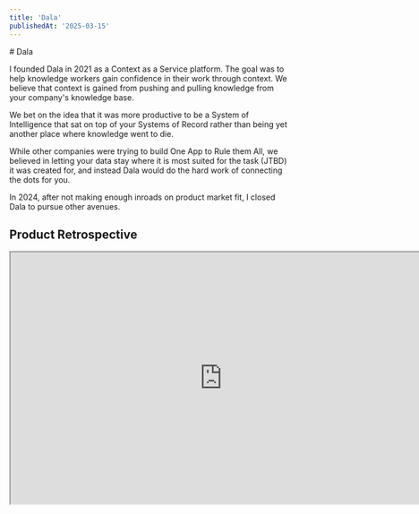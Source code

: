 ```yaml
---
title: 'Dala'
publishedAt: '2025-03-15'
---
```


<article className="prose">
# Dala

I founded Dala in 2021 as a Context as a Service platform. The goal was to help
knowledge workers gain confidence in their work through context. We believe that
context is gained from pushing and pulling knowledge from your company's
knowledge base.

We bet on the idea that it was more productive to be a System of Intelligence
that sat on top of your Systems of Record rather than being yet another place
where knowledge went to die.

While other companies were trying to build One App to Rule them All, we believed
in letting your data stay where it is most suited for the task (JTBD) it was
created for, and instead Dala would do the hard work of connecting the dots for
you.

In 2024, after not making enough inroads on product market fit, I closed Dala to
pursue other avenues.

## Product Retrospective 

<iframe width="150%" height="450px" className="border -translate-x-1/10" 
src="https://embed.figma.com/slides/69ijqZEyBt4fZm6DPDmOmF/Maihem-Presentation?node-id=3-96&embed-host=share" allowFullScreen></iframe>

</article>